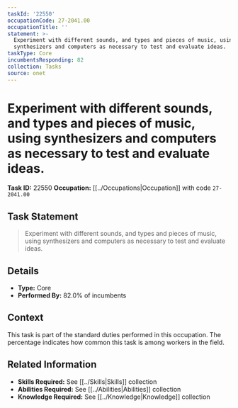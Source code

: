 ```yaml
---
taskId: '22550'
occupationCode: 27-2041.00
occupationTitle: ''
statement: >-
  Experiment with different sounds, and types and pieces of music, using
  synthesizers and computers as necessary to test and evaluate ideas.
taskType: Core
incumbentsResponding: 82
collection: Tasks
source: onet
---
```

# Experiment with different sounds, and types and pieces of music, using synthesizers and computers as necessary to test and evaluate ideas.

**Task ID:** 22550
**Occupation:** [[../Occupations|Occupation]] with code `27-2041.00`

## Task Statement

> Experiment with different sounds, and types and pieces of music, using synthesizers and computers as necessary to test and evaluate ideas.

## Details

- **Type:** Core
- **Performed By:** 82.0% of incumbents

## Context

This task is part of the standard duties performed in this occupation. The percentage indicates how common this task is among workers in the field.

## Related Information

- **Skills Required:** See [[../Skills|Skills]] collection
- **Abilities Required:** See [[../Abilities|Abilities]] collection
- **Knowledge Required:** See [[../Knowledge|Knowledge]] collection
